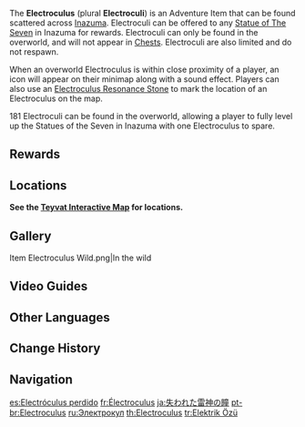 {{Item Infobox
|id           = 107014
|image        = Item Electroculus.png
|type         = Adventure Items
|group        = Oculi
|invCategory  = Precious Items
|description  = A substance that has accumulated intense Electro energy. Offer it to the Statue and help reinstate the power it has lost over the years.
|source1      = Found in [[Inazuma]]
}}
The '''Electroculus''' (plural '''Electroculi''') is an Adventure Item that can be found scattered across [[Inazuma]]. Electroculi can be offered to any [[Statue of The Seven]] in Inazuma for rewards. Electroculi can only be found in the overworld, and will not appear in [[Chests]]. Electroculi are also limited and do not respawn.

When an overworld Electroculus is within close proximity of a player, an icon will appear on their minimap along with a sound effect. Players can also use an [[Electroculus Resonance Stone]] to mark the location of an Electroculus on the map.

181 Electroculi can be found in the overworld, allowing a player to fully level up the Statues of the Seven in Inazuma with one Electroculus to spare.

==Rewards==
{{Transclude|Statue of The Seven|Inazuma|main=1}}

==Locations==
'''See the [https://webstatic-sea.mihoyo.com/app/ys-map-sea/index.html#/map/2?shown_types=194 Teyvat Interactive Map] for locations.'''

==Gallery==
<gallery>
Item Electroculus Wild.png|In the wild
</gallery>

==Video Guides==
{{EVT
|video1   = https://youtu.be/NWnNDFYxXZM
|caption1 = All electroculus locations seirai island genshin impact

|video2   = https://youtu.be/V3W2PIl9XBI
|caption2 = All 181 Electroculus
}}

==Other Languages==
{{Other Languages
|en      = Electroculus
|zhs     = 散失的雷神瞳
|zhs_rm  = Sànshī de Léishén Tóng
|zht     = 散失的雷神瞳
|zht_rm  = Sànshī de Léishén Tóng
|zh_tl   = Missing Pupil of the Electro Archon
|ja      = {{Rubi|失|うしな|われた|&nbsp;|雷|らい|神|じん|の|&nbsp;|瞳|ひとみ}}
|ja_rm   = Ushinawareta Raijin no Hitomi
|ja_tl   = Missing Pupil of the Electro Archon
|ko      = 잃어버린 번개 {{tt|신|神}}의 눈{{tt|동자|瞳子}}
|ko_rm   = Ireobeorin Beongae Sin-ui Nundongja
|ko_tl   = Missing Pupil of the Lightning God
|es      = Electróculus perdido
|es_tl   = Lost Electroculus
|fr      = Électroculus
|fr_tl   = Electroculus
|ru      = Электрокул
|th      = Electroculus
|vi      = Lôi Thần Đồng
|vi_tl   = 
|de      = Verlorener Elektroculus
|de_tl   = Lost Electroculus
|id      = Electroculus
|pt      = Electroculus Perdido
|pt_tl   = 
|tr      = Elektrik Özü
|tr_tl   = 
|it      = Electroculus
}}

==Change History==
{{Change History|2.0}}

==Navigation==
{{Precious Navbox|Item}}

[[es:Electróculus perdido]]
[[fr:Électroculus]]
[[ja:失われた雷神の瞳]]
[[pt-br:Electroculus]]
[[ru:Электрокул]]
[[th:Electroculus]]
[[tr:Elektrik Özü]]